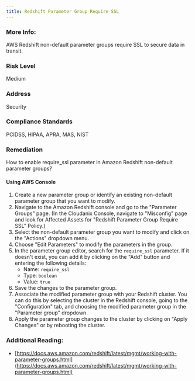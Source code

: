```yaml
---
title: Redshift Parameter Group Require SSL
---
```


### More Info:

AWS Redshift non-default parameter groups require SSL to secure data in transit.

### Risk Level

Medium

### Address

Security

### Compliance Standards

PCIDSS, HIPAA, APRA, MAS, NIST

### Remediation

How to enable require_ssl parameter in Amazon Redshift non-default parameter groups?

#### Using AWS Console

1. Create a new parameter group or identify an existing non-default parameter group that you want to modify.
2. Navigate to the Amazon Redshift console and go to the "Parameter Groups" page.
    (In the Cloudanix Console, navigate to "Misconfig" page and look for Affected Assets for "Redshift Parameter Group Require SSL" Policy.)
3. Select the non-default parameter group you want to modify and click on the "Actions" dropdown menu.
4. Choose "Edit Parameters" to modify the parameters in the group.
5. In the parameter group editor, search for the `require_ssl` parameter. If it doesn't exist, you can add it by clicking on the "Add" button and entering the following details:
   - Name: `require_ssl`
   - Type: `boolean`
   - Value: `true`
6. Save the changes to the parameter group.
7. Associate the modified parameter group with your Redshift cluster. You can do this by selecting the cluster in the Redshift console, going to the "Configuration" tab, and choosing the modified parameter group in the "Parameter group" dropdown.
8. Apply the parameter group changes to the cluster by clicking on "Apply Changes" or by rebooting the cluster.

### Additional Reading:

- [https://docs.aws.amazon.com/redshift/latest/mgmt/working-with-parameter-groups.html](https://docs.aws.amazon.com/redshift/latest/mgmt/working-with-parameter-groups.html)
